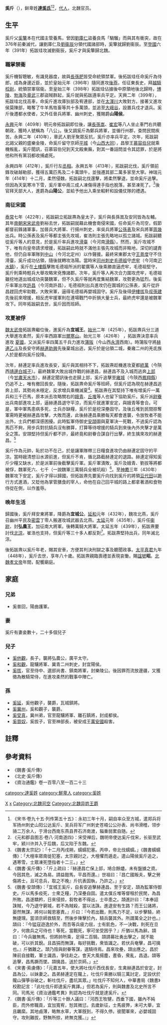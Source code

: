 {{Infobox Person
| name    = 奚斤
| image   = 
| caption  = 
| birth_date  = 369年
| birth_place = [[代_(十六国)|代國]]
| death_date  = 448年
| death_place  = [[北魏|北魏]]
| occupation     = 北魏官員、將領
| spouse         = 
}}
'''奚斤'''（{{bd|369年||448年||catIdx=X}}），鲜卑姓'''[[達奚氏|達奚氏]]'''<ref>《宋书·卷九十五·列传第五十五》：永初三年十月，嗣自率众至方城，遣郑兵将军扬州刺史山阳公达奚斤、吴兵将军广州刺史苍梧公公孙表、尚书滑稽，领步骑二万余人，于滑台西南东燕县界石济南渡，辎重弱累自随。</ref><ref>《元和郡县图志·卷八·河南道四》：宋受禅后，魏明帝使达奚斤伐宋，长驱至武牢，颍川许并入于后魏，后又陷于东魏。</ref>，[[代人|代人]]，北魏官员。

== 生平 ==
奚斤父[[奚簞|奚簞]]本在代國主管養馬，曾因[[劉庫仁|劉庫仁]]盜養良馬「騧騮」而與其有衝突，故在376年前秦滅代，讓劉庫仁及[[劉衞辰|劉衞辰]]分領代國諸部時，奚簞就歸劉衞辰。至[[登國|登國]]六年（391年）拓跋珪攻滅劉衞辰，奚斤才與奚簞歸北魏。

=== 職掌禁衞 ===
奚斤機智聰敏，有識見器度，故與[[長孫肥|長孫肥]]皆受命統領禁軍。後拓跋珪任命奚斤為侍郎，成為身邊近臣，並於皇始元年（396年）隨同進攻[[後燕|後燕]]，任征東長史，拜[[校尉|越騎校尉]]，統領禁軍宿衞。至皇始三年（398年）拓跋珪佔據後中原領地後北歸時，[[博陵郡|博陵]]、[[勃海郡|勃海]]及[[章武郡|章武]]三郡盜賊群起，奚斤就與拓跋遵率兵平定。天興二年（399年），拓跋珪北伐高車，命奚斤進攻庫狄部及宥連部，並在[[太渾川|太渾川]]大敗對方。接著又進攻侯莫陳部，略奪了牛羊馬牲畜等共十多萬頭，並追至[[大峨谷|大峨谷]]，設置兵戍才退兵。奚斤後遷都水使者，又外任晉兵將軍、幽州刺史，獲賜爵'''山陽侯'''。

[[永興_(拓跋嗣)|永興]]元年（409年）明元帝拓跋嗣即位後，讓[[長孫嵩|長孫嵩]]、[[崔宏|崔宏]]等八人坐止車門右共聽朝政，獲時人號稱為「八公」。後又調奚斤為鄭兵將軍，並循行州郡，查問民間疾苦。永興二年（410年），章武人劉牙聚眾反抗，奚斤亦率兵平定。次年，拓跋嗣北謁父親的盛樂金陵，命奚斤留守京師[[平城遗址|平城]]（今[[山西|山西]][[大同市|大同]]），昌黎王[[慕容伯兒|慕容伯兒]]就乘機叛亂，奚斤聞訊，召慕容伯兒到天文殿東廡，對其一番詰問並令其認罪，於是將他和所有黨羽都收捕處死。

永興四年（412年），奚斤行左[[丞相|丞相]]。永興五年（413年），拓跋嗣北伐，奚斤領前鋒攻破越勒部，獲得五萬匹馬及二十萬頭牛，並強遷其部二萬多家至大寧。神瑞元年（414年）十二月，柔然侵魏，拓跋嗣北伐還擊，將柔然擊退，並命奚斤追擊。但因為天氣寒冷下雪，奚斤軍中兩三成人凍傷得連手指也脫落，甚至凍死了。<ref>《魏書太宗記》：「十二月丙戌朔，蠕蠕犯塞。丙申，帝北伐蠕蠕。」《魏書蠕蠕傳》：「大檀率眾南徙犯塞，太宗親討之，大檀懼而遁走。遣山陽侯奚斤追之，遇寒雪，士眾凍死墮指者十二三。」</ref>後官拜天部大人，進爵為'''山陽公'''，並給予他出入乘坐軺軒和設儀仗隊的禮遇。

=== 南征宋國 ===
[[泰常|泰常]]七年（422年），拓跋嗣立拓跋燾為皇太子，奚斤與長孫嵩及安同皆為左輔。其年[[南朝宋|南朝宋]][[宋武帝|宋武帝]]劉裕去世，拓跋嗣就藉此機會南侵宋國，任命奚斤為司空，假節都督前鋒諸軍事，加晉兵大將軍、行揚州刺史，率吳兵將軍[[公孫表|公孫表]]及宋兵將軍[[周幾|周幾]]出兵。時公孫表及奚斤等都主張先攻城，崔浩則主張先略地以孤立諸城。拓跋嗣聽從奚斤等人的意見，於是奚斤率兵進攻[[滑臺|滑臺]]（今河南[[滑縣|滑縣]]）。然而，奚斤攻城不下，唯有向皇帝請求增援，拓跋嗣此時就不滿他主張先攻城而非略地，深切的譴責他，但仍自率軍隊到[[定州市|中山]]（今河北定州）以作聲援。最終宋東郡太守[[王景度|王景度]]守不住滑臺，奚斤成功佔領，隨後就轉攻洛陽。當時宋[[司州|司州]][[刺史|刺史]][[毛德祖|毛德祖]]守[[虎牢|虎牢]]（今河南[[汜水鎮|汜水鎮]]），奚斤在[[土樓縣|土樓縣]]擊敗毛德祖所派的翟廣等人後乘勝直逼虎牢，毛德祖堅守，奚斤則乘時輕兵大舉攻略宋兗豫諸郡。次年，奚斤等人再次合力圍攻虎牢，毛德祖雖挖地道出城成功突襲魏軍，但不久奚斤等就再度集結魏軍，攻勢更為猛烈。後奚斤率軍出攻[[許昌|許昌]]（今河南許昌），毛德祖則出兵進攻仍在圍城的公孫表，奚斤從許昌趕回虎牢助戰，大敗宋軍，逼得毛德祖再嬰城固守。奚斤及後得[[伊樓拔|伊樓拔]]及[[叔孫建|叔孫建]]先後前來增援，相反虎牢援軍則在連場戰鬥中折損大量士兵，最終虎牢還是被魏軍攻下。同年拓跋嗣去世，奚斤因而班師。

=== 攻夏被俘 ===
[[魏太武帝|魏太武帝]]拓跋燾繼位後，進奚斤為'''宜城王'''。[[始光|始光]]二年（425年），拓跋燾兵分三道大舉進攻柔然，奚斤率西路軍出[[爾寒山|爾寒山]]。始光三年（426年） ，拓跋燾決意率兵進攻 [[夏_(十六國)|夏國]]，又派奚斤率四萬五千兵力進攻[[蒲阪|蒲阪]]（今山西[[永濟|永濟]]西南）。時蒲阪守將[[赫連乙斗|赫連乙斗]]及長安守將[[赫連助興|赫連助興]]先後棄城出逃，奚斤於是佔領二城，秦雍二州的羌氐族人於是都向奚斤投降。

次年，赫連定率兵進攻長安，奚斤與其相持不下，拓跋燾趁機進攻夏都[[統萬|統萬]]（今陝西[[靖邊|靖邊]][[白城子|白城子]]）。最終魏軍大敗出城作戰的赫連昌，赫連昌不及入城而逃奔[[上邽|上邽]]（今[[甘肅|甘肅]][[天水市|天水市]]），赫連定聞訊後也走歸上邽，奚斤追擊至[[雍城|雍城]]（今陝西[[鳳翔縣|鳳翔縣]]）仍追不上，唯有撤回長安。隨後，拓跋燾命奚斤等班師，但奚斤認為現在赫連昌逃奔上邽，其勢尚未穩定，反求增兵乘機滅夏<ref>《魏書·奚斤傳》：「斤上疏曰：『赫連昌亡保上邽，鳩合餘燼，未有盤據之資。今因其危，滅之為易。請益鎧馬，平昌而還。』世祖曰：『昌亡國叛夫，擊之勞傷將士，且可息兵，取之不晚』斤抗表固執，乃許之。」</ref>。拓跋燾在其堅持下唯有增奚斤一萬兵和三千匹馬，原本派去攻略關右的[[娥青|娥青]]、[[丘堆|丘堆]]等人也留下協助奚斤。奚斤派[[尉眷|尉眷]]出兵南部進攻上邽，逼赫連昌退守平涼，而奚斤就進軍安定，與娥青等會合。可是，軍中軍馬患病多死，士兵亦缺糧，奚斤於是挖深壘固守。及後丘堆到民間掠奪軍需時更被赫連昌攻擊，大敗而還，此後赫連昌乘勝每天都會進襲，令放牧者不能出外，士兵們都深感困擾。此時監軍侍御史[[安頡|安頡]]圖與夏軍決一死戰，不過奚斤認為馬匹不夠，用步兵對抗騎兵沒有勝算，打算等待增援的騎兵到來後內外夾擊才是萬全之策。安頡堅持但奚斤都不許，最終竟和尉眷合謀自行出擊，終生擒來攻的赫連昌。<ref>《魏書·安頡傳》：「宜城王奚斤，自長安追擊赫連昌，至于安定，頡為監軍侍御史。斤以馬多疫死，士衆乏糧，乃深壘自固。遣太僕丘堆等督租於民閒，為昌所敗。昌遂驕矜，日來侵掠，芻牧者不得出，士卒患之。頡進計曰：『本奉詔誅賊，今乃退守窮城，若不為賊殺，當以法誅。進退安有生路？而王公諸將，晏然無謀，將何以報恩塞責。』斤曰：『今若出戰，則馬力不足，以步擊騎，終無捷理。當須京師救騎至，然後步陳擊於內，騎兵襲其外。所謂萬全之計也。』頡曰：『今猛寇遊逸於外，而吾等兵疲力屈，士有飢色，不一決戰，則死在旦夕，何救兵之可待也！等死，當戰死，寧可坐受困乎？』斤猶以馬為辭。頡曰：『今兵雖無馬，但將帥所乘，足得二百騎。頡請募壯勇出擊之，就不能破，可以折其銳。且昌狷而無謀，每好挑戰，衆皆識之。若伏兵奄擊，昌可擒也。』斤猶難之。頡乃陰與尉眷等謀，選騎待焉。昌來攻壘，頡出應之。昌於陳前自接戰，軍士識昌，爭往赴之。會天大風揚塵，晝昏，衆亂，昌退。頡等追擊，昌馬蹶而墜。頡擒昌，送於京師。」</ref>

奚斤作為元帥，恥於功不在己，於是讓軍隊帶三日糧食進攻仍由赫連定固守的平涼。當時娥清想沿水源前進，但奚斤不肯，循北路截赫連定的退路。赫連定得知奚斤少糧又缺水，於是派軍前後截擊奚斤軍。奚斤軍潰敗，奚斤及娥青、劉拔等將都被俘，魏軍死六、七千（一說魏軍三萬騎兵全被坑殺）<ref>《宋書·索虜傳》：「元嘉五年，使大將吐伐斤西伐長安，生禽赫連昌於安定，封昌為公，以妹妻之。昌弟赫連定在隴上，吐伐斤乘勝以騎三萬討定，定設伏於隴山彈箏谷破之，斬吐伐斤，盡坑其眾。」吐伐斤不知何人，中華書局《魏書》校勘記言：「此吐伐斤即達奚斤異譯。」但若為奚斤，則與魏書及北史所言不同。司馬光《資治通鑑考異》則認為吐伐斤就是達奚斤。</ref>。至[[神䴥|神䴥]]三年（430年）魏軍攻下安定，奚斤才得以歸國，但拓跋燾先要奚斤向找到奚斤的將領[[豆代田|豆代田]]以跪行方式進酒，又貶他為掌管膳食的宰人，命他在自己回平城的路上都拿著酒和食物侍從在側，以作羞辱。

=== 晚年生活 ===
歸國後，奚斤拜安東將軍，降爵為'''宜城公'''。[[延和_(北魏)|延和]]元年（432年），魏攻北燕，奚斤召幽州平民及[[密雲縣|密雲]]丁零人搬運攻城武器去北燕。[[太延_(拓跋燾)|太延]]元年（435年），奚斤任[[衞尉|衞尉]]，封'''弘農王'''，加征南大將軍。後轉萬騎大將軍。太延五年（439年），拓跋燾要討伐[[北涼|北涼]]，崔浩也支持，但奚斤等三十多人都反對<ref>《魏書·奚斤傳》：「斤等三十餘人議曰：『河西王牧犍，西垂下國，雖內不純臣，而外修職貢，宜加寬宥，恕其微愆。去歲新征，士馬疲弊，未可大舉，宜且羈縻。其地鹵薄，略無水草，大軍旣到，不得久停。彼聞軍來，必嬰城固守。攻則難拔，野無所掠，終無克獲。』」</ref>。拓跋燾堅持出兵，同年滅北涼。

後拓跋燾以奚斤年老，賜其安車，方便其判決刑獄之事及聽聞政事。[[太平真君|太平真君]]九年（448年），奚斤去世，享年八十歲。拓跋燾親臨喪禮並表現哀慟，賜[[諡號|諡號]]'''昭'''。[[北魏孝文帝|北魏孝文帝]]年間，配饗廟庭。

== 家庭 ==
=== 兄弟 ===
*奚普回，陽曲護軍。
=== 妻 ===
奚斤有妻妾數十，二十多個兒子
=== 兒子 ===
*[[奚他觀|奚他觀]]，長子，襲將弘農公，廣平太守。
*[[奚和觀|奚和觀]]，龍驤將軍、冀青二州刺史，封宜陽侯。
*[[奚拔|奚拔]]，官至侍中、選部尚書、鎮南將軍，封樂陵公。後因罪而流放邊疆，又獲徵為散騎常侍，在進攻柔然的戰事中陣亡。

=== 孫 ===
*[[奚延|奚延]]，奚他觀子，襲爵，瓦城鎮將。
*[[奚冀州|奚冀州]]，奚和觀子，襲爵。
*[[奚受真|奚受真]]，冀州弟，官至龍驤將軍、離石鎮將，封成都侯。
*[[奚買奴|奚買奴]]，奚拔子，官至神部長，被安成王[[萬安國|萬安國]]殺害。

== 註釋 ==
{{REFLIST}}

== 參考資料 ==
*《魏書·奚斤傳》
*《北史·奚斤傳》
*《資治通鑑》卷一百零八至一百二十三

[[category:達奚姓|category:達奚姓]]
[[category:鮮卑人|category:鮮卑人]]
[[Category:北魏軍事人物|X]]
[[Category:北魏政治人物|x]]
[[category:奚姓|category:奚姓]]
[[Category:北魏司空|Category:北魏司空]]
[[Category:北魏异姓王爵|Category:北魏异姓王爵]]